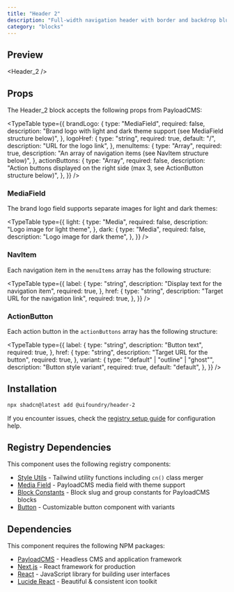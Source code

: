 ```yaml
---
title: "Header 2"
description: "Full-width navigation header with border and backdrop blur effects"
category: "blocks"
---
```


## Preview

<Header_2 />

## Props

The Header_2 block accepts the following props from PayloadCMS:

<TypeTable
  type={{
    brandLogo: {
      type: "MediaField",
      required: false,
      description: "Brand logo with light and dark theme support (see MediaField structure below)",
    },
    logoHref: {
      type: "string",
      required: true,
      default: "/",
      description: "URL for the logo link",
    },
    menuItems: {
      type: "Array<NavItem>",
      required: true,
      description: "An array of navigation items (see NavItem structure below)",
    },
    actionButtons: {
      type: "Array<ActionButton>",
      required: false,
      description: "Action buttons displayed on the right side (max 3, see ActionButton structure below)",
    },
  }}
/>

### MediaField

The brand logo field supports separate images for light and dark themes:

<TypeTable
  type={{
    light: {
      type: "Media",
      required: false,
      description: "Logo image for light theme",
    },
    dark: {
      type: "Media",
      required: false,
      description: "Logo image for dark theme",
    },
  }}
/>

### NavItem

Each navigation item in the `menuItems` array has the following structure:

<TypeTable
  type={{
    label: {
      type: "string",
      description: "Display text for the navigation item",
      required: true,
    },
    href: {
      type: "string",
      description: "Target URL for the navigation link",
      required: true,
    },
  }}
/>

### ActionButton

Each action button in the `actionButtons` array has the following structure:

<TypeTable
  type={{
    label: {
      type: "string",
      description: "Button text",
      required: true,
    },
    href: {
      type: "string",
      description: "Target URL for the button",
      required: true,
    },
    variant: {
      type: "\"default\" | \"outline\" | \"ghost\"",
      description: "Button style variant",
      required: true,
      default: "default",
    },
  }}
/>

## Installation

```bash
npx shadcn@latest add @uifoundry/header-2
```

If you encounter issues, check the [registry setup guide](/docs/guides/registry-setup) for configuration help.

## Registry Dependencies

This component uses the following registry components:

- [Style Utils](/docs/lib/style-utils) - Tailwind utility functions including `cn()` class merger
- [Media Field](/docs/fields/media-field) - PayloadCMS media field with theme support
- [Block Constants](/docs/lib/block-constants) - Block slug and group constants for PayloadCMS blocks
- [Button](/docs/ui/button) - Customizable button component with variants

## Dependencies

This component requires the following NPM packages:

- [PayloadCMS](https://github.com/payloadcms/payload) - Headless CMS and application framework
- [Next.js](https://github.com/vercel/next.js) - React framework for production
- [React](https://github.com/facebook/react) - JavaScript library for building user interfaces
- [Lucide React](https://github.com/lucide-icons/lucide/tree/main/packages/lucide-react) - Beautiful & consistent icon toolkit
